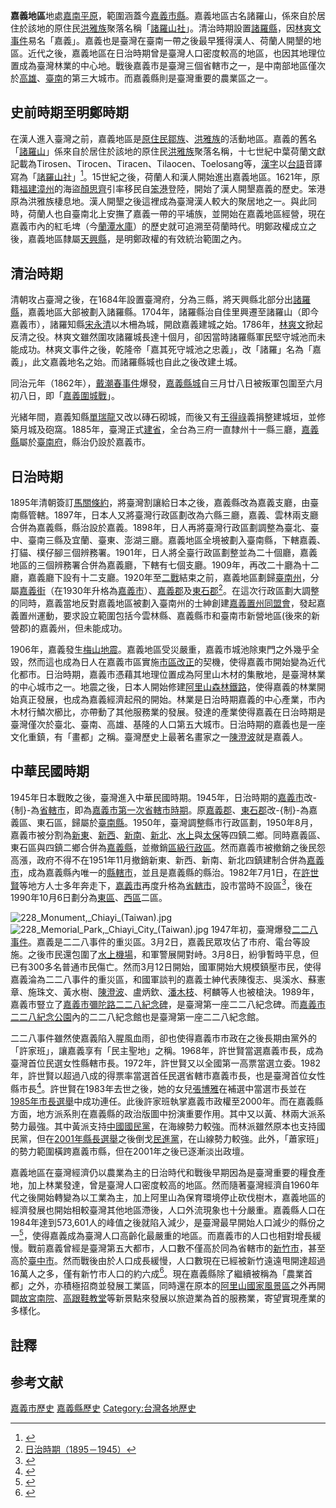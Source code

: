{{台灣歷史}}
'''嘉義地區'''地處[[嘉南平原|嘉南平原]]，範圍涵蓋今[[嘉義市|嘉義市]][[嘉義縣|縣]]。嘉義地區古名諸羅山，係來自於居住於該地的原住民[[洪雅族|洪雅族]]聚落名稱「[[諸羅山社|諸羅山社]]」。清治時期設置[[諸羅縣|諸羅縣]]，因[[林爽文事件|林爽文事件]]易名「嘉義」。嘉義也是臺灣在臺南一帶之後最早獲得漢人、荷蘭人開墾的地區。近代之後，嘉義地區在日治時期曾是臺灣人口密度較高的地區，也因其地理位置成為臺灣林業的中心地。戰後嘉義市是臺灣三個省轄市之一，是中南部地區僅次於[[高雄市|高雄]]、[[臺南市|臺南]]的第三大城市。而嘉義縣則是臺灣重要的農業區之一。

==史前時期至明鄭時期==
在漢人進入臺灣之前，嘉義地區是[[臺灣原住民|原住民]][[鄒族|鄒族]]、[[洪雅族|洪雅族]]的活動地區。嘉義的舊名「[[諸羅山|諸羅山]]」係來自於居住於該地的原住民[[洪雅族|洪雅族]]聚落名稱，十七世紀中葉荷蘭文獻記載為Tirosen、{{noteTag|group=Lists|name=zeelandia_diary|熱蘭遮城日誌-1643年10月23日}}Tirocen、Tiracen、Tilaocen{{r|翁2016}}{{rp|232-233}}、Toelosang{{r|map_1662}}等，[[漢字|漢字]]以[[台灣話|台語]]音譯寫為「[[諸羅山社|諸羅山社]]」<ref name="市網歷史沿革">{{cite web | language = zh-tw | publisher = 嘉義市政府 | location = 嘉義市 | title = 認識嘉義－歷史沿革 | url = http://www.chiayi.gov.tw/a_01_01.asp | author =  | date =  | accessdate = 2011-02-13 | archive-date = 2011-12-20 | archive-url = https://web.archive.org/web/20111220215021/http://www.chiayi.gov.tw/a_01_01.asp | dead-url = no }}</ref>。15世紀之後，荷蘭人和漢人開始進出嘉義地區。1621年，原籍[[福建|福建]][[漳州|漳州]]的海盜[[顏思齊|顏思齊]]引率移民自[[笨港|笨港]]登陸，開始了漢人開墾嘉義的歷史。笨港原為洪雅族棲息地。漢人開墾之後這裡成為臺灣漢人較大的聚居地之一。與此同時，荷蘭人也自臺南北上安撫了嘉義一帶的平埔族，並開始在嘉義地區經營，現在嘉義市內的紅毛埤（今[[蘭潭水庫|蘭潭水庫]]）的歷史就可追溯至荷蘭時代。明鄭政權成立之後，嘉義地區隸屬[[天興縣|天興縣]]，是明鄭政權的有效統治範圍之內。

==清治時期==
清朝攻占臺灣之後，在1684年設置臺灣府，分為三縣，將天興縣北部分出[[諸羅縣|諸羅縣]]，嘉義地區大部被劃入諸羅縣。1704年，諸羅縣治自佳里興遷至諸羅山（即今嘉義市），諸羅知縣[[宋永清|宋永清]]以木柵為城，開啟嘉義建城之始。1786年，[[林爽文|林爽文]]掀起反清之役。林爽文雖然圍攻諸羅城長達十個月，卻因當時諸羅縣軍民堅守城池而未能成功。林爽文事件之後，乾隆帝「嘉其死守城池之忠義」，改「諸羅」名為「嘉義」，此文嘉義地名之始。而諸羅縣城也自此之後改建土城。

同治元年（1862年），[[戴潮春事件|戴潮春事件]]爆發，[[嘉義縣城|嘉義縣城]]自三月廿八日被叛軍包圍至六月初八日，即「[[嘉義圍城戰|嘉義圍城戰]]」。

光緒年間，嘉義知縣[[單瑞龍|單瑞龍]]又改以磚石砌城，而後又有[[王得祿|王得祿]]義捐整建城垣，並修築月城及砲窩。1885年，臺灣正式[[福建臺灣省|建省]]，全台為三府一直隸州十一縣三廳，[[嘉義縣|嘉義縣]]屬於[[臺南府|臺南府]]，縣治仍設於嘉義市。

==日治時期==
1895年清朝簽訂[[馬關條約|馬關條約]]，將臺灣割讓給日本之後，嘉義縣改為嘉義支廳，由臺南縣管轄。1897年，日本人又將臺灣行政區劃改為六縣三廳，嘉義、雲林兩支廳合併為嘉義縣，縣治設於嘉義。1898年，日人再將臺灣行政區劃調整為臺北、臺中、臺南三縣及宜蘭、臺東、澎湖三廳。嘉義地區全境被劃入臺南縣，下轄嘉義、打貓、樸仔腳三個辨務署。1901年，日人將全臺行政區劃整並為二十個廳，嘉義地區的三個辨務署合併為嘉義廳，下轄有七個支廳。1909年，再改二十廳為十二廳，嘉義廳下設有十二支廳。1920年至[[二戰|二戰]]結束之前，嘉義地區劃歸[[臺南州|臺南州]]，分屬[[嘉義街|嘉義街]]（在1930年升格為[[嘉義市_(州轄市)|嘉義市]]）、[[嘉義郡|嘉義郡]]及[[東石郡|東石郡]]<ref>[http://new-habitant.cyhg.gov.tw/wSite/ct?xItem=430&ctNode=14597&mp=1 日治時期（1895－1945）]{{dead link|date=2017年12月 |bot=InternetArchiveBot |fix-attempted=yes }}</ref>。在這次行政區劃大調整的同時，嘉義當地反對嘉義地區被劃入臺南州的士紳創建[[嘉義置州同盟會|嘉義置州同盟會]]，發起嘉義置州運動，要求設立範圍包括今雲林縣、嘉義縣市和臺南市新營地區(後來的新營郡)的嘉義州，但未能成功。

1906年，嘉義發生[[1906年梅山地震|梅山地震]]。嘉義地區受災嚴重，嘉義市城池除東門之外幾乎全毀，然而這也成為日人在嘉義市區實施[[市區改正|市區改正]]的契機，使得嘉義市開始變為近代化都市。日治時期，嘉義市憑藉其地理位置成為阿里山木材的集散地，是臺灣林業的中心城市之一。地震之後，日本人開始修建[[阿里山森林鐵路|阿里山森林鐵路]]，使得嘉義的林業開始真正發展，也成為嘉義經濟起飛的開始。林業是日治時期嘉義的中心產業，市內木材行鱗次櫛比，亦帶動了其他服務業的發展。發達的產業使得嘉義在日治時期是臺灣僅次於臺北、臺南、高雄、基隆的人口第五大城市。日治時期的嘉義也是一座文化重鎮，有「畫都」之稱。臺灣歷史上最著名畫家之一[[陳澄波|陳澄波]]就是嘉義人。

==中華民國時期==
{{multiple image
| align = right
| header =
| footer = {{small|1946年~1950年嘉義市行政區劃（左）與嘉義市現行行政區劃（右）。}}
| image1 = Map Chiayi City 1946-01.svg
| width1 = 200
| alt1 = 
| caption1 = 
| image2 = Chiayi City Districts Current.svg
| width2 = 200
| alt2 = 
| caption2 = 
}}
1945年日本戰敗之後，臺灣進入中華民國時期。1945年，日治時期的[[嘉義市_(州轄市)|嘉義市]]改-{制}-為[[市_(中華民國)|省轄市]]，即為[[嘉義市_(1945年－1950年)|嘉義市第一次省轄市時期]]。原[[嘉義郡|嘉義郡]]、[[東石郡|東石郡]]改-{制}-為嘉義區、東石區，歸屬於[[臺南縣|臺南縣]]。1950年，臺灣調整縣市行政區劃，1950年8月，嘉義市被分割為[[新東鎮|新東]]、[[新西鎮|新西]]、[[新南鎮|新南]]、[[新北鎮|新北]]、[[水上鄉|水上]]與[[太保鄉|太保]]等四鎮二鄉。同時嘉義區、東石區與四鎮二鄉合併為[[嘉義縣|嘉義縣]]，並撤銷[[縣轄區_(中華民國)|區級行政區]]。然而嘉義市被撤銷之後民怨高漲，政府不得不在1951年11月撤銷新東、新西、新南、新北四鎮建制合併為[[嘉義市_(縣轄市)|嘉義市]]，成為嘉義縣內唯一的[[縣轄市|縣轄市]]，並且是嘉義縣的縣治。1982年7月1日，在[[許世賢|許世賢]]等地方人士多年奔走下，[[嘉義市|嘉義市]]再度升格為[[省轄市|省轄市]]，設市當時不設區<ref>{{Cite web |url=http://www.aiplus.idv.tw/soviet/LTWCITY3.HTM |title=臺灣建制市的市轄區變遷 |accessdate=2016-01-30 |archive-date=2017-05-04 |archive-url=https://web.archive.org/web/20170504030347/http://www.aiplus.idv.tw/soviet/LTWCITY3.HTM |dead-url=no }}</ref>，後在1990年10月6日劃分為[[東區_(嘉義市)|東區]]、[[西區_(嘉義市)|西區]]二區。

[[File:228_Monument,_Chiayi_(Taiwan).jpg|thumb]]
[[File:228_Memorial_Park,_Chiayi_City_(Taiwan).jpg|left]]
1947年初，臺灣爆發[[二二八事件|二二八事件]]。嘉義是二二八事件的重災區。3月2日，嘉義民眾攻佔了市府、電台等設施。之後市民還包圍了[[水上機場|水上機場]]，和軍警展開對峙。3月8日，紛爭暫時平息，但已有300多名普通市民傷亡。然而3月12日開始，國軍開始大規模鎮壓市民，使得嘉義淪為二二八事件的重災區，和國軍談判的嘉義士紳代表陳復志、吳溪水、蘇憲章、施珠文、黃水樹、[[陳澄波|陳澄波]]、盧炳欽、[[潘木枝|潘木枝]]、柯麟等人也被槍決。1989年，嘉義市豎立了[[嘉義市彌陀路二二八紀念碑|嘉義市彌陀路二二八紀念碑]]，是臺灣第一座二二八紀念碑。而[[二二八紀念公園_(嘉義市)|嘉義市二二八紀念公園]]內的二二八紀念館也是臺灣第一座二二八紀念館。

二二八事件雖然使嘉義陷入腥風血雨，卻也使得嘉義市市政在之後長期由黨外的「許家班」，讓嘉義享有「民主聖地」之稱。1968年，許世賢當選嘉義市長，成為臺灣首位民選女性縣轄市長。1972年，許世賢又以全國第一高票當選立委。1982年，許世賢以超過八成的得票率當選首任民選省轄市嘉義市長，也是臺灣首位女性縣市長<ref>{{Cite web |url=http://web.pts.org.tw/~web01/female/w3.htm |title=臺灣第一位女省轄市長 - 許世賢（1908-1983） |accessdate=2016-01-30 |archive-date=2020-09-15 |archive-url=https://web.archive.org/web/20200915113409/http://web.pts.org.tw/~web01/female/w3.htm |dead-url=no }}</ref>。許世賢在1983年去世之後，她的女兒[[張博雅|張博雅]]在補選中當選市長並在[[1985年中華民國縣市長選舉|1985年市長選舉]]中成功連任。此後許家班執掌嘉義市政權至2000年。而在嘉義縣方面，地方派系則在嘉義縣的政治版圖中扮演重要作用。其中又以黃、林兩大派系勢力最強。其中黃派支持[[中國國民黨|中國國民黨]]，在海線勢力較強。而林派雖然原本也支持國民黨，但在[[2001年中華民國縣市長選舉|2001年縣長選舉]]之後倒戈[[民進黨|民進黨]]，在山線勢力較強。此外，「蕭家班」的勢力範圍橫跨嘉義市縣，但在2001年之後已逐漸淡出政壇。

嘉義地區在臺灣經濟仍以農業為主的日治時代和戰後早期因為是臺灣重要的糧食產地，加上林業發達，曾是臺灣人口密度較高的地區。然而隨著臺灣經濟自1960年代之後開始轉變為以工業為主，加上阿里山為保育環境停止砍伐樹木，嘉義地區的經濟發展也開始相較臺灣其他地區滯後，人口外流現象也十分嚴重。嘉義縣人口在1984年達到573,601人的峰值之後就陷入減少，是臺灣最早開始人口減少的縣份之一<ref>{{Cite web |url=http://hro-service.cyhg.gov.tw/population/index-5.asp?Parser=99,6,42 |title=歷年人口數 |accessdate=2016-01-30 |archive-date=2015-12-18 |archive-url=https://web.archive.org/web/20151218162447/http://hro-service.cyhg.gov.tw/population/index-5.asp?Parser=99,6,42 |dead-url=yes }}</ref>，使得嘉義成為臺灣人口高齡化最嚴重的地區。而嘉義市的人口也相對增長緩慢。戰前嘉義曾經是臺灣第五大都市，人口數不僅高於同為省轄市的[[新竹市|新竹市]]，甚至高於[[臺中市|臺中市]]。然而戰後由於人口成長緩慢，人口數現在已經被新竹遠遠甩開達超過16萬人之多，僅有新竹市人口的約六成<ref>{{Cite web |url=http://household.chiayi.gov.tw/popul05/index.aspx?Parser=99,7,43 |title=嘉義市戶政服務網 歷年人口數 |accessdate=2016-01-30 |archive-date=2017-05-04 |archive-url=https://web.archive.org/web/20170504030940/http://household.chiayi.gov.tw/popul05/index.aspx?Parser=99%2C7%2C43 |dead-url=no }}</ref>。現在嘉義縣除了繼續被稱為「農業首都」之外，亦積極招商並發展工業區，同時還在原本的[[阿里山國家風景區|阿里山國家風景區]]之外再開闢[[故宮南院|故宮南院]]、[[高跟鞋教堂|高跟鞋教堂]]等新景點來發展以旅遊業為首的服務業，寄望實現產業的多樣化。

==註釋==
{{noteFoot}}

==参考文献==
{{Reflist|refs=
<ref name="翁2016">{{cite book |title=大灣大員福爾摩沙：從葡萄牙航海日誌、荷西地圖、清日文獻尋找台灣地名真相 |series=台灣珍藏18 |author1=翁佳音 |author2=曹銘宗 |date=2016年1月 |edition=初版 |location=台北市 |publisher=貓頭鷹 |isbn=978-986-262-276-6 |quote=『Tilaocen』資料出處：東印度公司檔案編號VOC 1218, fol. 456}}</ref>

<ref name="map_1662">{{cite map |script-title=la:Tabula Indiae Orientalis |trans-title=東印度地圖 |author=Frederik de Wit |author-link=:en:Frederik de Wit |year=1662 |publisher=Jansson |location=阿姆斯特丹 |quote=Toelosang（北回歸線下） |language=la |via=美國[[華盛頓大學|華盛頓大學]]圖書館 數位館藏 |url=https://digitalcollections.lib.washington.edu/digital/collection/maps/id/98 |access-date=2022-03-18 |archive-date=2022-04-05 |archive-url=https://web.archive.org/web/20220405010454/https://digitalcollections.lib.washington.edu/digital/collection/maps/id/98 |dead-url=no }}</ref>
}}
{{臺灣歷史 (依行政區劃分)}}

[[Category:嘉義市歷史|]]
[[Category:嘉義縣歷史|]]
[[Category:台灣各地歷史|Category:台灣各地歷史]]